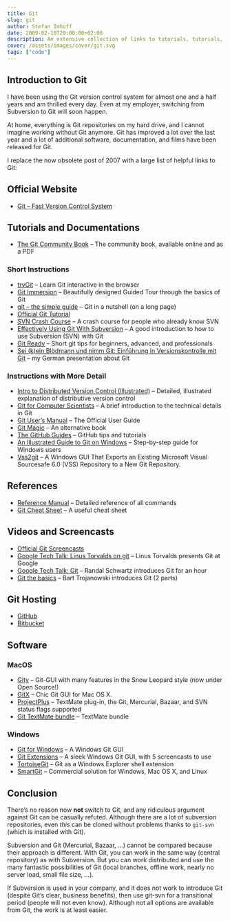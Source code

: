 ```yaml
---
title: Git
slug: git
author: Stefan Imhoff
date: 2009-02-10T20:00:00+02:00
description: An extensive collection of links to tutorials, tutorials, screencasts, and documentation on Git.
cover: /assets/images/cover/git.svg
tags: ["code"]
---
```


## Introduction to Git

I have been using the Git version control system for almost one and a half years and am thrilled every day. Even at my employer, switching from Subversion to Git will soon happen.

At home, everything is Git repositories on my hard drive, and I cannot imagine working without Git anymore. Git has improved a lot over the last year and a lot of additional software, documentation, and films have been released for Git.

I replace the now obsolete post of 2007 with a large list of helpful links to Git:

## Official Website

- [Git – Fast Version Control System](https://git-scm.com/)

## Tutorials and Documentations

- [The Git Community Book](https://git-scm.com/book) – The community book, available online and as a PDF

### Short Instructions

- [tryGit](http://try.github.io/levels/1/challenges/1) – Learn Git interactive in the browser
- [Git Immersion](http://gitimmersion.com/) – Beautifully designed Guided Tour through the basics of Git
- [git – the simple guide](http://rogerdudler.github.io/git-guide/) – Git in a nutshell (on a long page)
- [Official Git Tutorial](https://www.kernel.org/pub/software/scm/git/docs/gittutorial.html)
- [SVN Crash Course](https://git-scm.com/course/svn.html) – A crash course for people who already know SVN
- [Effectively Using Git With Subversion](https://www.viget.com/articles/effectively-using-git-with-subversion) – A good introduction to how to use Subversion (SVN) with Git
- [Git Ready](http://gitready.com/) – Short git tips for beginners, advanced, and professionals
- [Sei (k)ein Blödmann und nimm Git: Einführung in Versionskontrolle mit Git](https://www.slideshare.net/kogakure/sei-kein-bldmann-und-nimm-git-1830449/) – my German presentation about Git

### Instructions with More Detail

- [Intro to Distributed Version Control (Illustrated)](https://betterexplained.com/articles/intro-to-distributed-version-control-illustrated/) – Detailed, illustrated explanation of distributive version control
- [Git for Computer Scientists](http://eagain.net/articles/git-for-computer-scientists/) – A brief introduction to the technical details in Git
- [Git User’s Manual](https://www.kernel.org/pub/software/scm/git/docs/user-manual.html) – The Official User Guide
- [Git Magic](http://www-cs-students.stanford.edu/~blynn/gitmagic/) – An alternative book
- [The GitHub Guides](https://help.github.com/) – GitHub tips and tutorials
- [An Illustrated Guide to Git on Windows](http://nathanj.github.io/gitguide/) – Step-by-step guide for Windows users
- [Vss2git](Https://Github.Com/Trevorr/Vss2git) – A Windows GUI That Exports an Existing Microsoft Visual Sourcesafe 6.0 (VSS) Repository to a New Git Repository.

## References

- [Reference Manual](https://www.kernel.org/pub/software/scm/git/docs/) – Detailed reference of all commands
- [Git Cheat Sheet](http://zrusin.blogspot.com/2007/09/git-cheat-sheet.html) – A useful cheat sheet

## Videos and Screencasts

- [Official Git Screencasts](https://git-scm.com/videos)
- [Google Tech Talk: Linus Torvalds on git](https://youtu.be/4XpnKHJAok8) – Linus Torvalds presents Git at Google
- [Google Tech Talk: Git](https://youtu.be/8dhZ9BXQgc4) – Randal Schwartz introduces Git for an hour
- [Git the basics](http://excess.org/article/2008/07/ogre-git-tutorial/) – Bart Trojanowski introduces Git (2 parts)

## Git Hosting

- [GitHub](https://github.com/)
- [Bitbucket](https://bitbucket.org/)

## Software

### MacOS

- [Gity](https://github.com/beheadedmyway/gity) – Git-GUI with many features in the Snow Leopard style (now under Open Source!)
- [GitX](http://gitx.frim.nl/) – Chic Git GUI for Mac OS X.
- [ProjectPlus](http://ciaranwal.sh/2008/08/05/textmate-plug-in-projectplus) – TextMate plug-in, the Git, Mercurial, Bazaar, and SVN status flags supported
- [Git TextMate bundle](https://github.com/jcf/git-tmbundle) – TextMate bundle

### Windows

- [Git for Windows](https://gitforwindows.org/) – A Windows Git GUI
- [Git Extensions](http://gitextensions.github.io/) – A sleek Windows Git GUI, with 5 screencasts to use
- [TortoiseGit](https://tortoisegit.org) – Git as a Windows Explorer shell extension
- [SmartGit](https://www.syntevo.com/smartgit/) – Commercial solution for Windows, Mac OS X, and Linux

## Conclusion

There’s no reason now **not** switch to Git, and any ridiculous argument against Git can be casually refuted. Although there are a lot of subversion repositories, even _this_ can be cloned without problems thanks to `git-svn` (which is installed with Git).

Subversion and Git (Mercurial, Bazaar, …) cannot be compared because their approach is different. With Git, you can work in the same way (central repository) as with Subversion. But you can work distributed and use the many fantastic possibilities of Git (local branches, offline work, nearly no server load, small file size, …).

If Subversion is used in your company, and it does not work to introduce Git (despite Git’s clear, business benefits), then use git-svn for a transitional period (people will not even know). Although not all options are available from Git, the work is at least easier.
